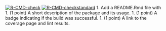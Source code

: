 <!-- badges: start -->
[![R-CMD-check](https://github.com/HuangruiChu/bis620.2022/actions/workflows/R-CMD-check.yaml/badge.svg)](https://github.com/HuangruiChu/bis620.2022/actions/workflows/R-CMD-check.yaml)
[![R-CMD-checkstandard](https://github.com/HuangruiChu/bis620.2022/actions/workflows/R-CMD-checkstandard.yaml/badge.svg)](https://github.com/HuangruiChu/bis620.2022/actions/workflows/R-CMD-checkstandard.yaml)
<!-- badges: end -->
1. Add a README.Rmd file with 
    1. (1 point) A short description of the package and its usage.
    1. (1 point) A badge indicating if the build was successful.
    1. (1 point) A link to the coverage page and lint results.
